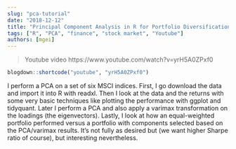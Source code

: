 ```yaml
---
slug: "pca-tutorial"
date: "2018-12-12"
title: "Principal Component Analysis in R for Portfolio Diversification"
tags: ["R", "PCA", "finance", "stock market", "Youtube"]
authors: [mgei]
---
```


> Youtube video https://www.youtube.com/watch?v=yrH5A0ZPxf0

```r
blogdown::shortcode("youtube", "yrH5A0ZPxf0")
```

I perform a PCA on a set of six MSCI indices. First, I go download the data and import it into R with readxl. Then I look at the data and the returns with some very basic techniques like plotting the performance with ggplot and tidyquant. Later I perform a PCA and also apply a varimax transformation on the loadings (the eigenvectors). Lastly, I look at how an equal-weighted portfolio performed versus a portfolio with components selected based on the PCA/varimax results. It's not fully as desired but (we want higher Sharpe ratio of course), but interesting nevertheless.